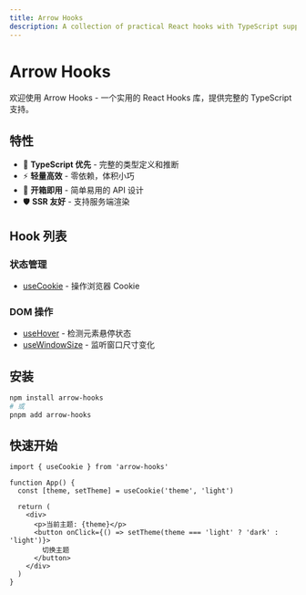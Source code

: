 ```yaml
---
title: Arrow Hooks
description: A collection of practical React hooks with TypeScript support
---
```


# Arrow Hooks

欢迎使用 Arrow Hooks - 一个实用的 React Hooks 库，提供完整的 TypeScript 支持。

## 特性

- 🎯 **TypeScript 优先** - 完整的类型定义和推断
- ⚡ **轻量高效** - 零依赖，体积小巧
- 🔧 **开箱即用** - 简单易用的 API 设计
- 🛡️ **SSR 友好** - 支持服务端渲染

## Hook 列表

### 状态管理
- [useCookie](/docs/hooks/use-cookie) - 操作浏览器 Cookie

### DOM 操作
- [useHover](/docs/hooks/use-hover) - 检测元素悬停状态
- [useWindowSize](/docs/hooks/use-window-size) - 监听窗口尺寸变化

## 安装

```bash
npm install arrow-hooks
# 或
pnpm add arrow-hooks
```

## 快速开始

```tsx
import { useCookie } from 'arrow-hooks'

function App() {
  const [theme, setTheme] = useCookie('theme', 'light')

  return (
    <div>
      <p>当前主题: {theme}</p>
      <button onClick={() => setTheme(theme === 'light' ? 'dark' : 'light')}>
        切换主题
      </button>
    </div>
  )
}
```